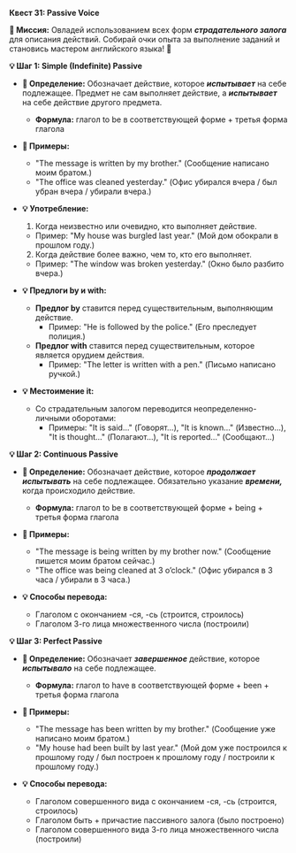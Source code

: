 
**Квест 31: Passive Voice**

**🎯 Миссия:**
Овладей использованием всех форм ***страдательного залога*** для описания действий. Собирай очки опыта за выполнение заданий и становись мастером английского языка! 🌟

**💡 Шаг 1: Simple (Indefinite) Passive**
- **📜 Определение:** Обозначает действие, которое ***испытывает*** на себе подлежащее. Предмет не сам выполняет действие, а ***испытывает*** на себе действие другого предмета.
    - **Формула:** глагол <Highlight>to be</Highlight> в соответствующей форме + третья форма глагола

- **📝 Примеры:**
    - "The message is written by my brother." (Сообщение написано моим братом.)
    - "The office was cleaned yesterday." (Офис убирался вчера / был убран вчера / убирали вчера.)

- **💡 Употребление:**
    1. Когда <Highlight>неизвестно или очевидно,</Highlight> кто выполняет действие.
    - Пример: <Highlight>"My house was burgled last year."</Highlight> <Highlight>(Мой дом обокрали в прошлом году.)</Highlight>
    2. Когда действие <Highlight>более важно,</Highlight> чем то, кто его выполняет.
    - Пример: <Highlight>"The window was broken yesterday."</Highlight> <Highlight>(Окно было разбито вчера.)</Highlight>

- **💡 Предлоги by и with:**
    - **Предлог by** ставится перед существительным, <Highlight>выполняющим</Highlight> действие.
        - Пример: <Highlight>"He is followed by the police."</Highlight> <Highlight>(Его преследует полиция.)</Highlight>
    - **Предлог with** ставится перед существительным, которое <Highlight>является</Highlight> орудием действия.
        - Пример: <Highlight>"The letter is written with a pen."</Highlight> <Highlight>(Письмо написано ручкой.)</Highlight>

- **💡 Местоимение it:**
    - Со страдательным залогом переводится <Highlight>неопределенно-личными оборотами:</Highlight>
        - Примеры: <Highlight>"It is said…" (Говорят…),</Highlight> <Highlight>"It is known…" (Известно…),</Highlight> <Highlight>"It is thought…" (Полагают…),</Highlight> <Highlight>"It is reported…" (Сообщают…)</Highlight>

**💡 Шаг 2: Continuous Passive**
- **📜 Определение:** Обозначает действие, которое ***продолжает испытывать*** на себе подлежащее. Обязательно указание ***времени,*** когда происходило действие.
    - **Формула:** глагол <Highlight>to be</Highlight> в соответствующей форме + <Highlight>being</Highlight> + третья форма глагола

- **📝 Примеры:**
    - "The message is being written by my brother now." (Сообщение пишется моим братом сейчас.)
    - "The office was being cleaned at 3 o’clock." (Офис убирался в 3 часа / убирали в 3 часа.)

- **💡 Способы перевода:**
    - Глаголом с окончанием <Highlight>-ся, -сь</Highlight> <Highlight>(строится, строилось)</Highlight>
    - Глаголом 3-го лица множественного числа <Highlight>(построили)</Highlight>

**💡 Шаг 3: Perfect Passive**
- **📜 Определение:** Обозначает ***завершенное*** действие, которое ***испытывало*** на себе подлежащее.
    - **Формула:** глагол <Highlight>to have</Highlight> в соответствующей форме + <Highlight>been</Highlight> + третья форма глагола

- **📝 Примеры:**
    - "The message has been written by my brother." (Сообщение уже написано моим братом.)
    - "My house had been built by last year." (Мой дом уже построился к прошлому году / был построен к прошлому году / построили к прошлому году.)

- **💡 Способы перевода:**
    - Глаголом совершенного вида с окончанием <Highlight>-ся, -сь</Highlight> <Highlight>(строится, строилось)</Highlight>
    - Глаголом <Highlight>быть</Highlight> + причастие пассивного залога <Highlight>(было построено)</Highlight>
    - Глаголом совершенного вида 3-го лица множественного числа <Highlight>(построили)</Highlight>
